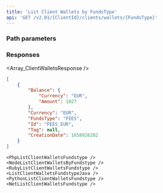 ```yaml
---
title: 'List Client Wallets by FundsType'  
api: 'GET /v2.01/{ClientId}/clients/wallets/{FundsType}'  
---
```


  

### Path parameters  

<FundsType />  

### Responses  

<AccordionGroup><Accordion title="200">  

<Array_ClientWalletsResponse /></Accordion></AccordionGroup>  

<ResponseExample>  

```json 200  
[
    {
        "Balance": {
            "Currency": "EUR",
            "Amount": 1027
        },
        "Currency": "EUR",
        "FundsType": "FEES",
        "Id": "FEES_EUR",
        "Tag": null,
        "CreationDate": 1658926202
    }
]  
 ```  

</ResponseExample>  

<RequestExample>  
  
    <PhpListClientWalletsFundstype />
    <NodeListClientWalletsByFundstype />
    <RubyListClientWalletsFundstype />
    <ListClientWalletsFundstypeJava />
    <PythonListClientWalletsFundstype />
    <NetListClientWalletsFundstype />
  
</RequestExample>